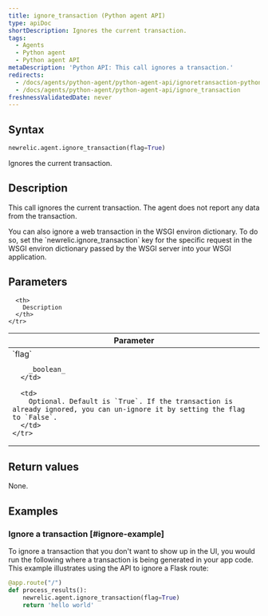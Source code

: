 ```yaml
---
title: ignore_transaction (Python agent API)
type: apiDoc
shortDescription: Ignores the current transaction.
tags:
  - Agents
  - Python agent
  - Python agent API
metaDescription: 'Python API: This call ignores a transaction.'
redirects:
  - /docs/agents/python-agent/python-agent-api/ignoretransaction-python-agent-api
  - /docs/agents/python-agent/python-agent-api/ignore_transaction
freshnessValidatedDate: never
---
```


## Syntax

```py
newrelic.agent.ignore_transaction(flag=True)
```

Ignores the current transaction.

## Description

This call ignores the current transaction. The agent does not report any data from the transaction.

<Callout variant="tip">
  You can also ignore a web transaction in the WSGI environ dictionary. To do so, set the `newrelic.ignore_transaction` key for the specific request in the WSGI environ dictionary passed by the WSGI server into your WSGI application.
</Callout>

## Parameters

<table>
  <thead>
    <tr>
      <th width="25%">
        Parameter
      </th>

      <th>
        Description
      </th>
    </tr>
  </thead>

  <tbody>
    <tr>
      <td>
        `flag`

        _boolean_
      </td>

      <td>
        Optional. Default is `True`. If the transaction is already ignored, you can un-ignore it by setting the flag to `False`.
      </td>
    </tr>
  </tbody>
</table>

## Return values

None.

## Examples

### Ignore a transaction [#ignore-example]

To ignore a transaction that you don't want to show up in the UI, you would run the following where a transaction is being generated in your app code. This example illustrates using the API to ignore a Flask route:

```py
@app.route("/")
def process_results():
    newrelic.agent.ignore_transaction(flag=True)
    return 'hello world'
```
